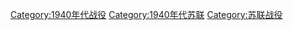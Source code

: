[[Category:1940年代战役|Category:1940年代战役]]
[[Category:1940年代苏联|Category:1940年代苏联]]
[[Category:苏联战役|Category:苏联战役]]